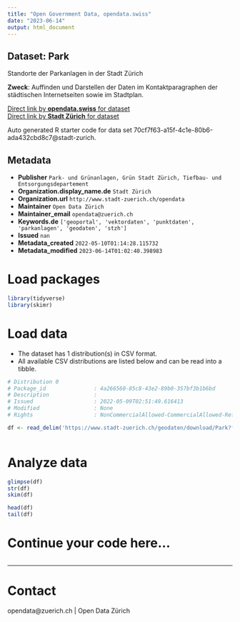 ```yaml
---
title: "Open Government Data, opendata.swiss"
date: "2023-06-14"
output: html_document
---
```


## Dataset: Park

Standorte der Parkanlagen in der Stadt Zürich

**Zweck**: Auffinden und Darstellen der Daten im Kontaktparagraphen der städtischen Internetseiten sowie im Stadtplan.

[Direct link by **opendata.swiss** for dataset](https://opendata.swiss/de/dataset/park2)<br>
[Direct link by **Stadt Zürich** for dataset](https://data.stadt-zuerich.ch/dataset/geo_park)

Auto generated R starter code for data set 70cf7f63-a15f-4c1e-80b6-ada432cbd8c7@stadt-zurich.

## Metadata

- **Publisher** `Park- und Grünanlagen, Grün Stadt Zürich, Tiefbau- und Entsorgungsdepartement`
- **Organization.display_name.de** `Stadt Zürich`
- **Organization.url** `http://www.stadt-zuerich.ch/opendata`
- **Maintainer** `Open Data Zürich`
- **Maintainer_email** `opendata@zuerich.ch`
- **Keywords.de** `['geoportal', 'vektordaten', 'punktdaten', 'parkanlagen', 'geodaten', 'stzh']`
- **Issued** `nan`
- **Metadata_created** `2022-05-10T01:14:28.115732`
- **Metadata_modified** `2023-06-14T01:02:40.398983`


# Load packages

```r

library(tidyverse)
library(skimr)

```

# Load data

-   The dataset has 1 distribution(s) in CSV format.
-   All available CSV distributions are listed below and can be read into a tibble.

```r

# Distribution 0
# Package_id               : 4a266560-85c8-43e2-89b0-357bf3b1b6bd
# Description              : 
# Issued                   : 2022-05-09T02:51:49.616413
# Modified                 : None
# Rights                   : NonCommercialAllowed-CommercialAllowed-ReferenceNotRequired

df <- read_delim('https://www.stadt-zuerich.ch/geodaten/download/Park?format=10008')



```

# Analyze data

```r

glimpse(df)
str(df)
skim(df)

head(df)
tail(df)

```

# Continue your code here...

```r

```

------------------------------------------------------------------------

# Contact

opendata@zuerich.ch | Open Data Zürich
